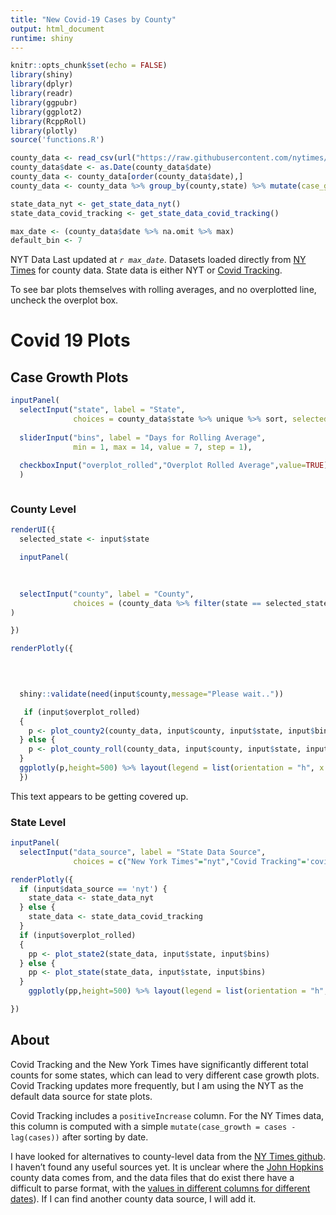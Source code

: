 ```yaml
---
title: "New Covid-19 Cases by County"
output: html_document
runtime: shiny
---
```


```r
knitr::opts_chunk$set(echo = FALSE)
library(shiny)
library(dplyr)
library(readr)
library(ggpubr)
library(ggplot2)
library(RcppRoll)
library(plotly)
source('functions.R')
```

```r

county_data <- read_csv(url("https://raw.githubusercontent.com/nytimes/covid-19-data/master/us-counties.csv"))
county_data$date <- as.Date(county_data$date)
county_data <- county_data[order(county_data$date),]
county_data <- county_data %>% group_by(county,state) %>% mutate(case_growth = cases - lag(cases))

state_data_nyt <- get_state_data_nyt()
state_data_covid_tracking <- get_state_data_covid_tracking()

max_date <- (county_data$date %>% na.omit %>% max)
default_bin <- 7
```

NYT Data Last updated at *`r max_date`*. Datasets loaded directly from [NY Times](https://github.com/nytimes/covid-19-data) for county data. State data is either NYT or [Covid Tracking](https://covidtracking.com/api).

To see bar plots themselves with rolling averages, and no overplotted line, uncheck the overplot box.

# Covid 19 Plots {.tabset}

## Case Growth Plots {.tabset}


```r


inputPanel(
  selectInput("state", label = "State",
              choices = county_data$state %>% unique %>% sort, selected = 'Virginia'),
  
  sliderInput("bins", label = "Days for Rolling Average",
              min = 1, max = 14, value = 7, step = 1),
  
  checkboxInput("overplot_rolled","Overplot Rolled Average",value=TRUE)
  )



```

### County Level

```r

renderUI({
  selected_state <- input$state

  inputPanel(

  
  
  selectInput("county", label = "County",
              choices = (county_data %>% filter(state == selected_state))$county %>% unique %>% sort, selected = 'Henrico')
)

})

renderPlotly({
  
  


  shiny::validate(need(input$county,message="Please wait.."))

   if (input$overplot_rolled)
  {
    p <- plot_county2(county_data, input$county, input$state, input$bins)
  } else {
    p <- plot_county_roll(county_data, input$county, input$state, input$bins)
  }
  ggplotly(p,height=500) %>% layout(legend = list(orientation = "h", x = 0.1, y = .8))
  })

```

This text appears to be getting covered up.

### State Level
``` r

inputPanel(
  selectInput("data_source", label = "State Data Source",
              choices = c("New York Times"="nyt","Covid Tracking"='covid_tracking'), selected = 'nyt'))

renderPlotly({
  if (input$data_source == 'nyt') {
    state_data <- state_data_nyt
  } else {
    state_data <- state_data_covid_tracking
  }
  if (input$overplot_rolled)
  {
    pp <- plot_state2(state_data, input$state, input$bins)
  } else {
    pp <- plot_state(state_data, input$state, input$bins)
  }
    ggplotly(pp,height=500) %>% layout(legend = list(orientation = "h", x = 0.1, y = .8))

})

```

## About

Covid Tracking and the New York Times have significantly different total counts for some states, which can lead to very different case growth plots. Covid Tracking updates more frequently, but I am using the NYT as the default data source for state plots.

Covid Tracking includes a `positiveIncrease` column. For the NY Times data, this column is computed with a simple `mutate(case_growth = cases - lag(cases))` after sorting by date.

I have looked for alternatives to county-level data from the [NY Times github](https://github.com/nytimes/covid-19-data). I haven't found any useful sources yet. It is unclear where the [John Hopkins](https://github.com/CSSEGISandData/COVID-19) county data comes from, and the data files that do exist there have a difficult to parse format, with the [values in different columns for different dates](https://github.com/CSSEGISandData/COVID-19/blob/master/csse_covid_19_data/csse_covid_19_time_series/time_series_covid19_confirmed_US.csv)). If I can find another county data source, I will add it.

